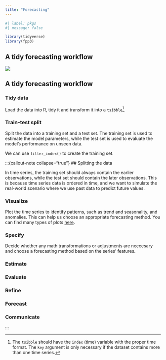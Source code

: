 ```yaml
---
title: "Forecasting"
---
```


:::{.content-visible unless-format="revealjs"}

```r
#| label: pkgs
#| message: false

library(tidyverse)
library(fpp3)
```


:::

## A tidy forecasting workflow

![](fcst_wf.png)

:::{.content-visible unless-format="html"}

## A tidy forecasting workflow

:::

:::{.incremental}

### Tidy data

Load the data into R, tidy it and transform it into a `tsibble`^[The `tsibble` should have the `index` (time) variable with the proper time format. The `key` argument is only necessary if the dataset contains more than one time series.].

### Train-test split

Split the data into a training set and a test set. The training set is used to estimate the model parameters, while the test set is used to evaluate the model's performance on unseen data.

We can use `filter_index()` to create the training set.

:::{callout-note collapse="true"}
## Splitting the data

In time series, the training set should always contain the earlier observations, while the test set should contain the later observations. This is because time series data is ordered in time, and we want to simulate the real-world scenario where we use past data to predict future values.
:::

### Visualize

Plot the time series to identify patterns, such as trend and seasonality, and anomalies. This can help us choose an appropriate forecasting method. You can find many types of plots [here](docs/modules/module_1/01_time_series/r_time_series.qmd#TS Visualization).


### Specify

Decide whether any math transformations or adjustments are neccesary and choose a forecasting method based on the series' features.


### Estimate



### Evaluate



### Refine



### Forecast



### Communicate



:::

:::{.notes}



:::